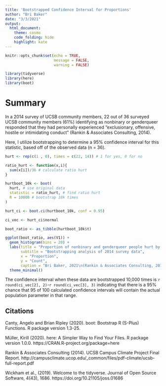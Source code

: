 ```yaml
---
title: 'Bootstrapped Confidence Interval for Proportions'
author: "Bri Baker"
date: "3/3/2021"
output:
  html_document:
    theme: cosmo
    code_folding: hide
    highlight: kate
---
```


```r
knitr::opts_chunk$set(echo = TRUE,
                      message = FALSE,
                      warning = FALSE)

library(tidyverse)
library(here)
library(boot)
```

# Summary

In a 2014 survey of UCSB community members, 22 out of 36 surveyed UCSB community members (61%) identifying as nonbinary or genderqueer responded that they had personally experienced “exclusionary, offensive, hostile or intimidating conduct” (Rankin & Associates Consulting, 2014). 

Here, I utilize bootstrapping to determine a 95% confidence interval for this statistic, based off of the observed data (n = 36).


```r

hurt <- rep(c(1 , 0), times = c(22, 14)) # 1 for yes, 0 for no


```

```r

ratio_hurt <- function(x,i){
  sum(x[i])/36 # calculate ratio hurt
}

hurtboot_10k <- boot(
  hurt, # use original data
  statistic = ratio_hurt, # find ratio hurt
  R = 10000 # bootstrap 10k times
)

hurt_ci <- boot.ci(hurtboot_10k, conf = 0.95)

ci_vec <- hurt_ci$normal

```

```r

boot_ratio <- as_tibble(hurtboot_10k$t)

ggplot(boot_ratio, aes(V1)) +
  geom_histogram(bins = 20) +
  labs(title = "Proportion of nonbinary and genderqueer people hurt by conduct at UCSB",
       subtitle = "Bootstrapping analysis of 2014 survey data",
       x = "Proportion",
       y = "Count",
       caption = "Bri Baker, 2021\n(Rankin & Associates Consulting, 2014)") +
  theme_minimal()

```

The confidence interval when these data are bootstrapped 10,000 times is `r round(ci_vec[2], 2)`-`r round(ci_vec[3], 3)` indicating that there is a 95% chance that 95 of 100 calculated confidence intervals will contain the actual population parameter in that range. 



## Citations

Canty, Angelo and Brian Ripley (2020). boot: Bootstrap R (S-Plus) Functions. R package version 1.3-25.

Müller, Kirill (2020). here: A Simpler Way to Find Your Files. R package version 1.0.0. https://CRAN.R-project.org/package=here

Rankin & Associates Consulting (2014). UCSB Campus Climate Project Final Report. http://campusclimate.ucop.edu/_common/files/pdf-climate/ucsb-full-report.pdf

Wickham et al., (2019). Welcome to the tidyverse. Journal of Open Source Software, 4(43), 1686. https://doi.org/10.21105/joss.01686
